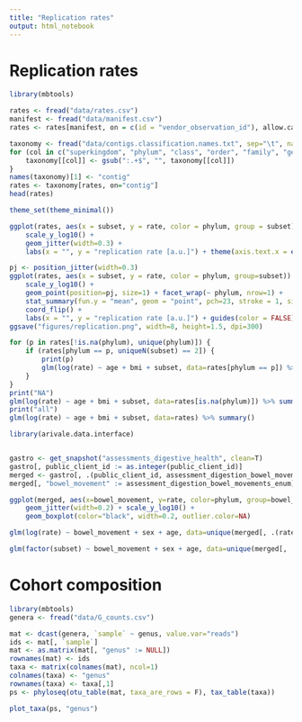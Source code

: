 ```yaml
---
title: "Replication rates"
output: html_notebook
---
```


# Replication rates

```r
library(mbtools)

rates <- fread("data/rates.csv")
manifest <- fread("data/manifest.csv")
rates <- rates[manifest, on = c(id = "vendor_observation_id"), allow.cartesian = T]

taxonomy <- fread("data/contigs.classification.names.txt", sep="\t", na.strings=c("NA", "not classified", ""), fill=T)
for (col in c("superkingdom", "phylum", "class", "order", "family", "genus", "species")) {
    taxonomy[[col]] <- gsub(":.+$", "", taxonomy[[col]])
}
names(taxonomy)[1] <- "contig"
rates <- taxonomy[rates, on="contig"]
head(rates)
```

```r
theme_set(theme_minimal())

ggplot(rates, aes(x = subset, y = rate, color = phylum, group = subset)) + 
    scale_y_log10() +
    geom_jitter(width=0.3) +
    labs(x = "", y = "replication rate [a.u.]") + theme(axis.text.x = element_text(angle=45, hjust=1, vjust=1))
```

```r
pj <- position_jitter(width=0.3)
ggplot(rates, aes(x = subset, y = rate, color = phylum, group=subset)) + 
    scale_y_log10() +
    geom_point(position=pj, size=1) + facet_wrap(~ phylum, nrow=1) + 
    stat_summary(fun.y = "mean", geom = "point", pch=23, stroke = 1, size=2, color="black") +
    coord_flip() +
    labs(x = "", y = "replication rate [a.u.]") + guides(color = FALSE)
ggsave("figures/replication.png", width=8, height=1.5, dpi=300)
```

```r
for (p in rates[!is.na(phylum), unique(phylum)]) {
    if (rates[phylum == p, uniqueN(subset) == 2]) {
        print(p)
        glm(log(rate) ~ age + bmi + subset, data=rates[phylum == p]) %>% summary() %>% print()
    }
}
print("NA")
glm(log(rate) ~ age + bmi + subset, data=rates[is.na(phylum)]) %>% summary()
print("all")
glm(log(rate) ~ age + bmi + subset, data=rates) %>% summary()
```

```r
library(arivale.data.interface)


gastro <- get_snapshot("assessments_digestive_health", clean=T)
gastro[, public_client_id := as.integer(public_client_id)]
merged <- gastro[, .(public_client_id, assessment_digestion_bowel_movements_enum)][rates, on="public_client_id"]
merged[, "bowel_movement" := assessment_digestion_bowel_movements_enum]
```

```r
ggplot(merged, aes(x=bowel_movement, y=rate, color=phylum, group=bowel_movement)) + 
    geom_jitter(width=0.2) + scale_y_log10() + 
    geom_boxplot(color="black", width=0.2, outlier.color=NA)

glm(log(rate) ~ bowel_movement + sex + age, data=unique(merged[, .(rate, bowel_movement, sex, age)]), family="gaussian") %>% summary()
```
```r
glm(factor(subset) ~ bowel_movement + sex + age, data=unique(merged[, .(public_client_id, bowel_movement, sex, age, subset)]), family="binomial") %>% summary()
```

# Cohort composition

```r
library(mbtools)
genera <- fread("data/G_counts.csv")

mat <- dcast(genera, `sample` ~ genus, value.var="reads")
ids <- mat[, `sample`]
mat <- as.matrix(mat[, "genus" := NULL])
rownames(mat) <- ids
taxa <- matrix(colnames(mat), ncol=1)
colnames(taxa) <- "genus"
rownames(taxa) <- taxa[,1]
ps <- phyloseq(otu_table(mat, taxa_are_rows = F), tax_table(taxa))

plot_taxa(ps, "genus")
```